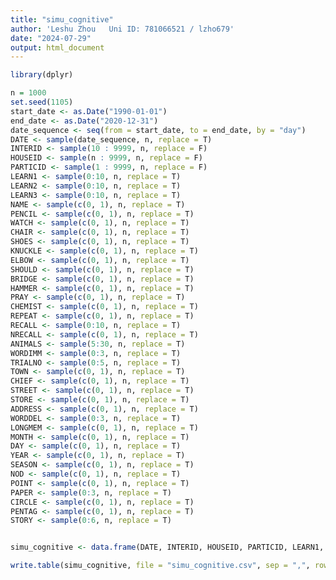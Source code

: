 ---
title: "simu_cognitive"
author: 'Leshu Zhou   Uni ID: 781066521 / lzho679'
date: "2024-07-29"
output: html_document
---

```{r}
library(dplyr)
```


```{r}
n = 1000
set.seed(1105)
start_date <- as.Date("1990-01-01")
end_date <- as.Date("2020-12-31")
date_sequence <- seq(from = start_date, to = end_date, by = "day")
DATE <- sample(date_sequence, n, replace = T)
INTERID <- sample(10 : 9999, n, replace = F)
HOUSEID <- sample(n : 9999, n, replace = F)
PARTICID <- sample(1 : 9999, n, replace = F)
LEARN1 <- sample(0:10, n, replace = T)
LEARN2 <- sample(0:10, n, replace = T)
LEARN3 <- sample(0:10, n, replace = T)
NAME <- sample(c(0, 1), n, replace = T)
PENCIL <- sample(c(0, 1), n, replace = T)
WATCH <- sample(c(0, 1), n, replace = T)
CHAIR <- sample(c(0, 1), n, replace = T)
SHOES <- sample(c(0, 1), n, replace = T)
KNUCKLE <- sample(c(0, 1), n, replace = T)
ELBOW <- sample(c(0, 1), n, replace = T)
SHOULD <- sample(c(0, 1), n, replace = T)
BRIDGE <- sample(c(0, 1), n, replace = T)
HAMMER <- sample(c(0, 1), n, replace = T)
PRAY <- sample(c(0, 1), n, replace = T)
CHEMIST <- sample(c(0, 1), n, replace = T)
REPEAT <- sample(c(0, 1), n, replace = T)
RECALL <- sample(0:10, n, replace = T)
NRECALL <- sample(c(0, 1), n, replace = T)
ANIMALS <- sample(5:30, n, replace = T)
WORDIMM <- sample(0:3, n, replace = T)
TRIALNO <- sample(0:5, n, replace = T)
TOWN <- sample(c(0, 1), n, replace = T)
CHIEF <- sample(c(0, 1), n, replace = T)
STREET <- sample(c(0, 1), n, replace = T)
STORE <- sample(c(0, 1), n, replace = T)
ADDRESS <- sample(c(0, 1), n, replace = T)
WORDDEL <- sample(0:3, n, replace = T)
LONGMEM <- sample(c(0, 1), n, replace = T)
MONTH <- sample(c(0, 1), n, replace = T)
DAY <- sample(c(0, 1), n, replace = T)
YEAR <- sample(c(0, 1), n, replace = T)
SEASON <- sample(c(0, 1), n, replace = T)
NOD <- sample(c(0, 1), n, replace = T)
POINT <- sample(c(0, 1), n, replace = T)
PAPER <- sample(0:3, n, replace = T)
CIRCLE <- sample(c(0, 1), n, replace = T)
PENTAG <- sample(c(0, 1), n, replace = T)
STORY <- sample(0:6, n, replace = T)



```



```{r}
simu_cognitive <- data.frame(DATE, INTERID, HOUSEID, PARTICID, LEARN1, LEARN2, LEARN3, NAME, PENCIL, WATCH, CHAIR, SHOES, KNUCKLE, ELBOW, SHOULD, BRIDGE, HAMMER, PRAY, CHEMIST, REPEAT, RECALL, NRECALL, ANIMALS, WORDIMM, TRIALNO, TOWN, CHIEF, STREET, STORE, ADDRESS, WORDDEL, LONGMEM, MONTH, DAY, YEAR, SEASON, NOD, POINT, PAPER, CIRCLE, PENTAG, STORY)


```


```{r}
write.table(simu_cognitive, file = "simu_cognitive.csv", sep = ",", row.names = F)


```













































